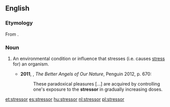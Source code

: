 ==English==
===Etymology===
From {{suffix|stress|or}}.

===Noun===
{{en-noun}}

# {{context|psychology|biology}} An environmental condition or influence that stresses (i.e. causes [[stress]] for) an organism.
#*'''2011''', {{w|Steven Pinker}}, ''The Better Angels of Our Nature'', Penguin 2012, p. 670:
#*:These paradoxical pleasures [...] are acquired by controlling one's exposure to the '''stressor''' in gradually increasing doses.

[[et:stressor]]
[[es:stressor]]
[[hu:stressor]]
[[nl:stressor]]
[[pl:stressor]]